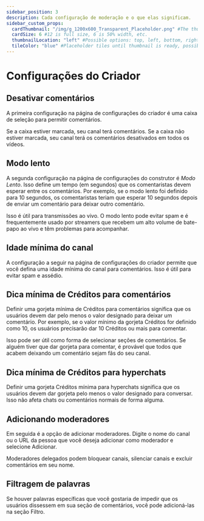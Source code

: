 ---
sidebar_position: 3
description: Cada configuração de moderação e o que elas significam.
sidebar_custom_props:
  cardThumbnail: "/img/g_1200x600_Transparent_Placeholder.png" #The thumbnail on the category card.
  cardSize: 6 #12 is full size, 6 is 50% width, etc.
  thumbnailLocation: "left" #Possible options: top, left, bottom, right, none
  tileColor: "blue" #Placeholder tiles until thumbnail is ready, possible options: blue, cream, darkpurple, lightpurple, mauve, orange, pink, none
---

# Configurações do Criador

## Desativar comentários

A primeira configuração na página de configurações do criador é uma caixa de seleção para permitir comentários.

Se a caixa estiver marcada, seu canal terá comentários. Se a caixa não estiver marcada, seu canal terá os comentários desativados em todos os vídeos.

## Modo lento

A segunda configuração na página de configurações do construtor é *Modo Lento*. Isso define um tempo (em segundos) que os comentaristas devem esperar entre os comentários. Por exemplo, se o modo lento foi definido para 10 segundos, os comentaristas teriam que esperar 10 segundos depois de enviar um comentário para deixar outro comentário.

Isso é útil para transmissões ao vivo. O modo lento pode evitar spam e é frequentemente usado por streamers que recebem um alto volume de bate-papo ao vivo e têm problemas para acompanhar.

## Idade mínima do canal

A configuração a seguir na página de configurações do criador permite que você defina uma idade mínima do canal para comentários. Isso é útil para evitar spam e assédio.

## Dica mínima de Créditos para comentários

Definir uma gorjeta mínima de Créditos para comentários significa que os usuários devem dar pelo menos o valor designado para deixar um comentário. Por exemplo, se o valor mínimo da gorjeta Créditos for definido como 10, os usuários precisarão dar 10 Créditos ou mais para comentar.

Isso pode ser útil como forma de selecionar seções de comentários. Se alguém tiver que dar gorjeta para comentar, é provável que todos que acabem deixando um comentário sejam fãs do seu canal.

## Dica mínima de Créditos para hyperchats

Definir uma gorjeta Créditos mínima para hyperchats significa que os usuários devem dar gorjeta pelo menos o valor designado para conversar. Isso não afeta chats ou comentários normais de forma alguma.

## Adicionando moderadores

Em seguida é a opção de adicionar moderadores. Digite o nome do canal ou o URL da pessoa que você deseja adicionar como moderador e selecione Adicionar.

Moderadores delegados podem bloquear canais, silenciar canais e excluir comentários em seu nome.

## Filtragem de palavras

Se houver palavras específicas que você gostaria de impedir que os usuários dissessem em sua seção de comentários, você pode adicioná-las na seção Filtro.